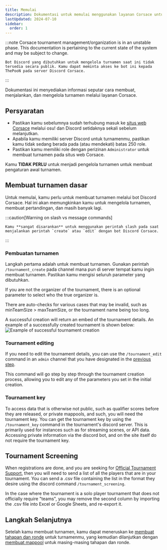 ```yaml
---
title: Memulai
description: Dokumentasi untuk memulai menggunakan layanan Corsace untuk menjalankan turnamen.
lastUpdated: 2024-07-10
sidebar:
  order: 1
---
```



:::note
    Corsace tournament management/organization is in an unstable phase. This documentation is pertaining to the current state of the system and may be subject to change.

```
Bot Discord yang dibutuhkan untuk mengelola turnamen saat ini tidak tersedia secara publik. Kamu dapat meminta akses ke bot ini kepada ThePooN pada server Discord Corsace.
```

:::

Dokumentasi ini menyediakan informasi seputar cara membuat, menjalankan, dan mengelola turnamen melalui layanan Corsace.

## Persyaratan

- Pastikan kamu sebelumnya sudah terhubung masuk ke [situs web Corsace](https://corsace.io) melalui osu! dan Discord setidaknya sekali sebelum melanjutkan.
- Apabila kamu memiliki server Discord untuk turnamenmu, pastikan kamu tidak sedang berada pada (atau mendekati) batas 250 role.
- Pastikan kamu memiliki role dengan perizinan `Administrator` untuk membuat turnamen pada situs web Corsace.

Kamu **TIDAK PERLU** untuk menjadi pengelola turnamen untuk membuat pengaturan awal turnamen.

## Membuat turnamen dasar

Untuk memulai, kamu perlu untuk membuat turnamen melalui bot Discord Corsace. Hal ini akan memungkinkan kamu untuk mengelola turnamen, membuat pertandingan, dan masih banyak lagi.

:::caution[Warning on slash vs message commands]

```
Kamu **sangat disarankan** untuk menggunakan perintah slash pada saat menjalankan perintah `create` atau `edit` dengan bot Discord Corsace.
```

:::

### Pembuatan turnamen

Langkah pertama adalah untuk membuat turnamen. Gunakan perintah `/tournament_create` pada channel mana pun di server tempat kamu ingin membuat turnamen. Pastikan kamu mengisi seluruh parameter yang dibutuhkan.

If you are not the organizer of the tournament, there is an optional parameter to select who the true organizer is.

There are auto-checks for various cases that may be invalid, such as minTeamSize > maxTeamSize, or the tournament name being too long.

A successful creation will return an embed of the tournament details. An example of a successfully created tournament is shown below:
![Example of successful tournament creation](../../../../images/tournament_org/tournament_create_success.png)

### Tournament editing

If you need to edit the tournament details, you can use the `/tournament_edit` command in an `admin` channel that you have designated in the [previous step](#tournament-creation). 

This command will go step by step through the tournament creation process, allowing you to edit any of the parameters you set in the initial creation.

### Tournament key

To access data that is otherwise not public, such as qualifier scores before they are released, or private mappools, and such, you will need the tournament key. You can get the tournament key by using the `/tournament_key` command in the tournament's discord server. This is primarily used for instances such as for streaming scenes, or API data. Accessing private information via the discord bot, and on the site itself do not require the tournament key.

## Tournament Screening

When registrations are done, and you are seeking for [Official Tournament Support](https://osu.ppy.sh/wiki/en/Tournaments/Official_support), then you will need to send a list of all the players that are in your tournament. You can send a .csv file containing the list in the format they desire using the discord command `/tournament_screening`.

In the case where the tournament is a solo player tournament that does not officially require "teams", you may remove the second column by importing the .csv file into Excel or Google Sheets, and re-export it.

## Langkah Selanjutnya

Setelah kamu membuat turnamen, kamu dapat meneruskan ke [membuat tahapan dan ronde](./stage-round-creation) untuk turnamenmu, yang kemudian dilanjutkan dengan [membuat mappool](./mappool-creation) untuk masing-masing tahapan dan ronde.
